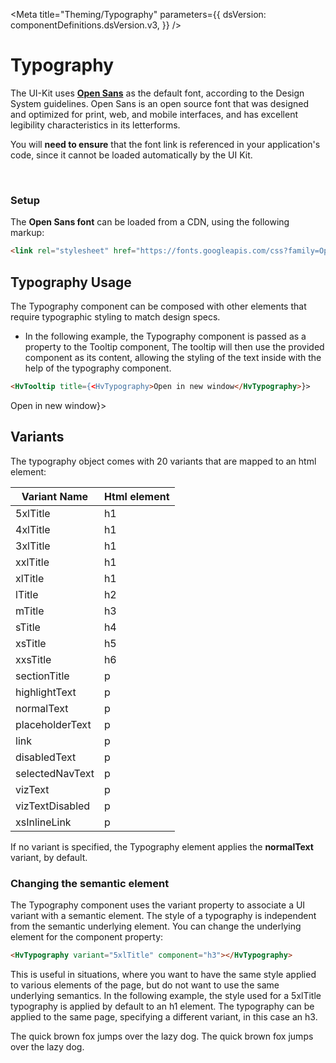 


<Meta
  title="Theming/Typography"
  parameters={{
    dsVersion: componentDefinitions.dsVersion.v3,
  }}
/>

# Typography

<MaturityStatus />

The UI-Kit uses **[Open Sans](https://fonts.google.com/specimen/Open+Sans)** as the default font, according to the Design System guidelines. Open Sans is an open source font that was designed and optimized for print, web, and mobile interfaces, and has excellent legibility characteristics in its letterforms.

You will **need to ensure** that the font link is referenced in your application's code, since it cannot be loaded automatically by the UI Kit.

<br />

### Setup

The **Open Sans font** can be loaded from a CDN, using the following markup:

```html
<link rel="stylesheet" href="https://fonts.googleapis.com/css?family=Open+Sans:400,600" />
```

<Preview>
  <Story name="Description">
    <Typography />
  </Story>
</Preview>

<ArgsTable of={HvTypography} />

## Typography Usage

The Typography component can be composed with other elements that require typographic styling to match design specs.

- In the following example, the Typography component is passed as a property to the Tooltip component,
  The tooltip will then use the provided component as its content, allowing the styling of the text inside with the help of the typography component.

```html
<HvTooltip title={<HvTypography>Open in new window</HvTypography>}>
```

<Preview>
  <Story name="Typography Usage">
    <HvTooltip title={<HvTypography>Open in new window</HvTypography>}>
      <HvButton icon aria-label="Popup">
        <a href="#">
          <PopUp />
        </a>
      </HvButton>
    </HvTooltip>
  </Story>
</Preview>

## Variants

The typography object comes with 20 variants that are mapped to an html element:

| Variant Name    | Html element |
| --------------- | ------------ |
| 5xlTitle        | h1           |
| 4xlTitle        | h1           |
| 3xlTitle        | h1           |
| xxlTitle        | h1           |
| xlTitle         | h1           |
| lTitle          | h2           |
| mTitle          | h3           |
| sTitle          | h4           |
| xsTitle         | h5           |
| xxsTitle        | h6           |
| sectionTitle    | p            |
| highlightText   | p            |
| normalText      | p            |
| placeholderText | p            |
| link            | p            |
| disabledText    | p            |
| selectedNavText | p            |
| vizText         | p            |
| vizTextDisabled | p            |
| xsInlineLink    | p            |

If no variant is specified, the Typography element applies the **normalText** variant, by default.

### Changing the semantic element

The Typography component uses the variant property to associate a UI variant with a semantic element. The style of a typography is independent from the semantic underlying element.
You can change the underlying element for the component property:

```html
<HvTypography variant="5xlTitle" component="h3"></HvTypography>
```

This is useful in situations, where you want to have the same style applied to various elements of the page, but do not want to use the same underlying semantics. In the following example, the style used for a 5xlTitle typography is applied by default to an h1 element. The typography can be applied to the same page, specifying a different variant, in this case an h3.

<Preview>
  <Story name="Changing the semantic element">
    <HvTypography variant="5xlTitle">The quick brown fox jumps over the lazy dog.</HvTypography>
    <HvTypography variant="5xlTitle" component="h3">
      The quick brown fox jumps over the lazy dog.
    </HvTypography>
  </Story>
</Preview>
